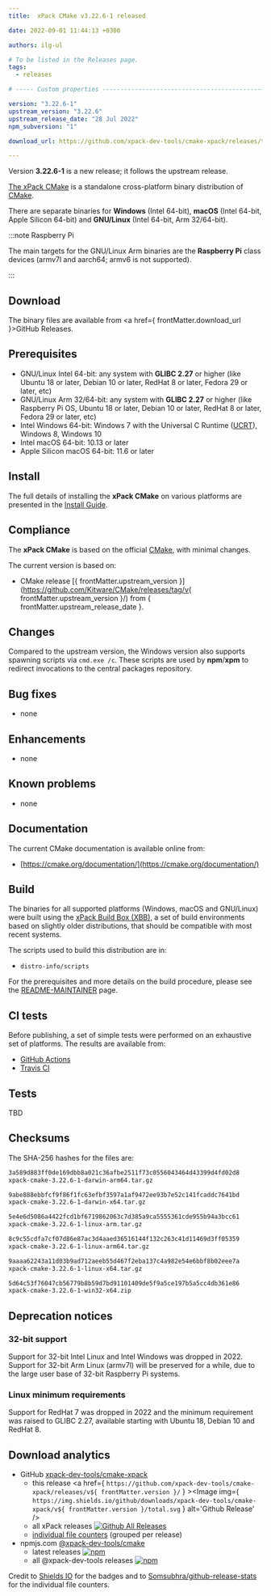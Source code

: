 ```yaml
---
title:  xPack CMake v3.22.6-1 released

date: 2022-09-01 11:44:13 +0300

authors: ilg-ul

# To be listed in the Releases page.
tags:
  - releases

# ----- Custom properties -----------------------------------------------------

version: "3.22.6-1"
upstream_version: "3.22.6"
upstream_release_date: "28 Jul 2022"
npm_subversion: "1"

download_url: https://github.com/xpack-dev-tools/cmake-xpack/releases/tag/v3.22.6-1/

---
```


Version **3.22.6-1** is a new release; it follows the upstream release.

<!-- truncate -->


[The xPack CMake](https://xpack-dev-tools.github.io/cmake-xpack)
is a standalone cross-platform binary distribution of
[CMake](https://cmake.org).

There are separate binaries for **Windows** (Intel 64-bit),
**macOS** (Intel 64-bit, Apple Silicon 64-bit)
and **GNU/Linux** (Intel 64-bit, Arm 32/64-bit).

:::note Raspberry Pi

The main targets for the GNU/Linux Arm
binaries are the **Raspberry Pi** class devices (armv7l and aarch64;
armv6 is not supported).

:::

## Download

The binary files are available from <a href={ frontMatter.download_url }>GitHub Releases</a>.

## Prerequisites

- GNU/Linux Intel 64-bit: any system with **GLIBC 2.27** or higher
  (like Ubuntu 18 or later, Debian 10 or later, RedHat 8 or later,
  Fedora 29 or later, etc)
- GNU/Linux Arm 32/64-bit: any system with **GLIBC 2.27** or higher
  (like Raspberry Pi OS, Ubuntu 18 or later, Debian 10 or later, RedHat 8 or later,
  Fedora 29 or later, etc)
- Intel Windows 64-bit: Windows 7 with the Universal C Runtime
  ([UCRT](https://support.microsoft.com/en-us/topic/update-for-universal-c-runtime-in-windows-c0514201-7fe6-95a3-b0a5-287930f3560c)),
  Windows 8, Windows 10
- Intel macOS 64-bit: 10.13 or later
- Apple Silicon macOS 64-bit: 11.6 or later

## Install

The full details of installing the **xPack CMake** on various platforms
are presented in the [Install Guide](/docs/install/).

## Compliance

The **xPack CMake** is based on the official
[CMake](https://cmake.org), with minimal changes.

The current version is based on:

- CMake release
[{ frontMatter.upstream_version }](https://github.com/Kitware/CMake/releases/tag/v{ frontMatter.upstream_version }/) from { frontMatter.upstream_release_date }.

## Changes

Compared to the upstream version, the Windows version also supports
spawning scripts via `cmd.exe /c`. These scripts are used by **npm**/**xpm**
to redirect invocations to the central packages repository.

## Bug fixes

- none

## Enhancements

- none

## Known problems

- none

## Documentation

The current CMake documentation is available online from:

- [https://cmake.org/documentation/](https://cmake.org/documentation/)

## Build

The binaries for all supported platforms
(Windows, macOS and GNU/Linux) were built using the
[xPack Build Box (XBB)](https://xpack.github.io/xbb/), a set
of build environments based on slightly older distributions, that should be
compatible with most recent systems.

The scripts used to build this distribution are in:

- `distro-info/scripts`

For the prerequisites and more details on the build procedure, please see the
[README-MAINTAINER](https://github.com/xpack-dev-tools/cmake-xpack/blob/xpack/README-MAINTAINER.md) page.

## CI tests

Before publishing, a set of simple tests were performed on an exhaustive
set of platforms. The results are available from:

- [GitHub Actions](https://github.com/xpack-dev-tools/cmake-xpack/actions/)
- [Travis CI](https://app.travis-ci.com/github/xpack-dev-tools/cmake-xpack/builds/)

## Tests

TBD

## Checksums

The SHA-256 hashes for the files are:

```txt
3a589d883ff0de169dbb8a021c36afbe2511f73c0556043464d43399d4fd02d8
xpack-cmake-3.22.6-1-darwin-arm64.tar.gz

9abe888ebbfcf9f86f1fc63efbf3597a1af9472ee93b7e52c141fcaddc7641bd
xpack-cmake-3.22.6-1-darwin-x64.tar.gz

5e4e6d5086a4422fcd1bf6719862063c7d385a9ca5555361cde955b94a3bcc61
xpack-cmake-3.22.6-1-linux-arm.tar.gz

8c9c55cdfa7cf07d86e87ac3d4aaed36516144f132c263c41d11469d3ff05359
xpack-cmake-3.22.6-1-linux-arm64.tar.gz

9aaaa62243a11d03b9ad712aeeb55d467f2eba137c4a982e54e6bbf8b02eee7a
xpack-cmake-3.22.6-1-linux-x64.tar.gz

5d64c53f76047cb56779b8b59d7bd91101409de5f9a5ce197b5a5cc4db361e86
xpack-cmake-3.22.6-1-win32-x64.zip

```

## Deprecation notices

### 32-bit support

Support for 32-bit Intel Linux and Intel Windows was
dropped in 2022. Support for 32-bit Arm Linux (armv7l) will be preserved
for a while, due to the large user base of 32-bit Raspberry Pi systems.

### Linux minimum requirements

Support for RedHat 7 was dropped in 2022 and the
minimum requirement was raised to GLIBC 2.27, available starting
with Ubuntu 18, Debian 10 and RedHat 8.

## Download analytics

- GitHub [xpack-dev-tools/cmake-xpack](https://github.com/xpack-dev-tools/cmake-xpack/)
  - this release <a href={ `https://github.com/xpack-dev-tools/cmake-xpack/releases/v${ frontMatter.version }/` } ><Image img={ `https://img.shields.io/github/downloads/xpack-dev-tools/cmake-xpack/v${ frontMatter.version }/total.svg` } alt='Github Release' /></a>
  - all xPack releases [![Github All Releases](https://img.shields.io/github/downloads/xpack-dev-tools/cmake-xpack/total.svg)](https://github.com/xpack-dev-tools/cmake-xpack/releases/)
  - [individual file counters](https://somsubhra.github.io/github-release-stats/?username=xpack-dev-tools&repository=cmake-xpack) (grouped per release)
- npmjs.com [@xpack-dev-tools/cmake](https://www.npmjs.com/package/@xpack-dev-tools/cmake)
  - latest releases [![npm](https://img.shields.io/npm/dw/@xpack-dev-tools/cmake.svg)](https://www.npmjs.com/package/@xpack-dev-tools/cmake/)
  - all @xpack-dev-tools releases [![npm](https://img.shields.io/npm/dt/@xpack-dev-tools/cmake.svg)](https://www.npmjs.com/package/@xpack-dev-tools/cmake/)

Credit to [Shields IO](https://shields.io) for the badges and to
[Somsubhra/github-release-stats](https://github.com/Somsubhra/github-release-stats)
for the individual file counters.
